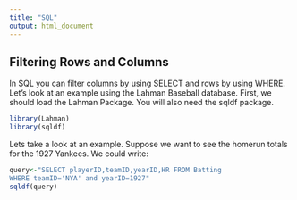 ```yaml
---
title: "SQL"
output: html_document
---
```


## Filtering Rows and Columns 

In SQL you can filter columns by using SELECT and rows by using WHERE. Let's look at an example using the Lahman Baseball database. First, we should load the Lahman Package. You will also need the sqldf package. 

```r
library(Lahman)
library(sqldf)
```

Lets take a look at an example. Suppose we want to see the homerun totals for the 1927 Yankees. We could write: 

```r
query<-"SELECT playerID,teamID,yearID,HR FROM Batting
WHERE teamID='NYA' and yearID=1927" 
sqldf(query)
```

